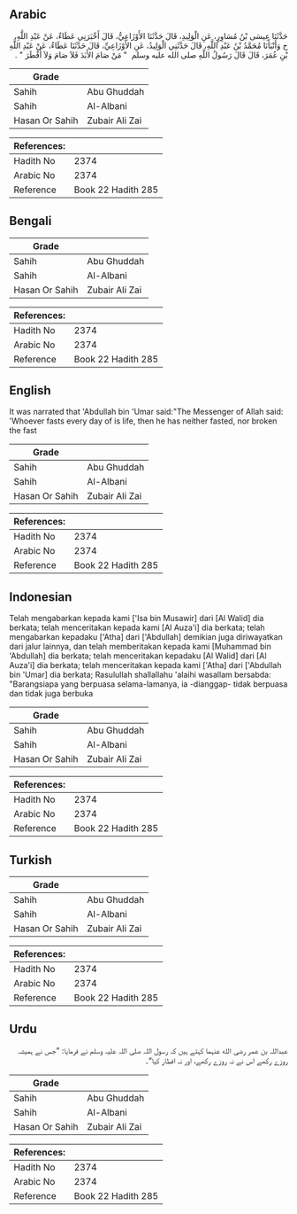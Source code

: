 ## Arabic


<div dir="rtl" lang="ar" style={{fontSize:'larger',backgroundColor:'#f8f9fa',padding:20}}>
حَدَّثَنَا عِيسَى بْنُ مُسَاوِرٍ، عَنِ الْوَلِيدِ، قَالَ حَدَّثَنَا الأَوْزَاعِيُّ، قَالَ أَخْبَرَنِي عَطَاءٌ، عَنْ عَبْدِ اللَّهِ، ح وَأَنْبَأَنَا مُحَمَّدُ بْنُ عَبْدِ اللَّهِ، قَالَ حَدَّثَنِي الْوَلِيدُ، عَنِ الأَوْزَاعِيِّ، قَالَ حَدَّثَنَا عَطَاءٌ، عَنْ عَبْدِ اللَّهِ بْنِ عُمَرَ، قَالَ قَالَ رَسُولُ اللَّهِ صلى الله عليه وسلم ‏ "‏ مَنْ صَامَ الأَبَدَ فَلاَ صَامَ وَلاَ أَفْطَرَ ‏"‏ ‏.‏
</div>
<div style={{backgroundColor:'#f8f9fa',padding:20, marginBottom: 10}}><table> <thead> <tr> <th>Grade</th> <th></th> </tr> </thead> <tbody> <tr><td>Sahih</td><td>Abu Ghuddah</td></tr><tr><td>Sahih</td><td>Al-Albani</td></tr><tr><td>Hasan Or Sahih</td><td>Zubair Ali Zai</td></tr></tbody></table><table> <thead> <tr> <th>References:</th> <th></th> </tr> </thead> <tbody><tr><td>Hadith No</td><td>2374</td></tr><tr><td>Arabic No</td><td>2374</td></tr><tr><td>Reference</td><td>Book 22 Hadith 285</td></tr></tbody></table></div>

## Bengali


<div dir="ltr" lang="bn" style={{fontSize:'larger',backgroundColor:'#f8f9fa',padding:20}}>

</div>
<div style={{backgroundColor:'#f8f9fa',padding:20, marginBottom: 10}}><table> <thead> <tr> <th>Grade</th> <th></th> </tr> </thead> <tbody> <tr><td>Sahih</td><td>Abu Ghuddah</td></tr><tr><td>Sahih</td><td>Al-Albani</td></tr><tr><td>Hasan Or Sahih</td><td>Zubair Ali Zai</td></tr></tbody></table><table> <thead> <tr> <th>References:</th> <th></th> </tr> </thead> <tbody><tr><td>Hadith No</td><td>2374</td></tr><tr><td>Arabic No</td><td>2374</td></tr><tr><td>Reference</td><td>Book 22 Hadith 285</td></tr></tbody></table></div>

## English


<div dir="ltr" lang="en" style={{fontSize:'larger',backgroundColor:'#f8f9fa',padding:20}}>
It was narrated that 'Abdullah bin 'Umar said:"The Messenger of Allah said: 'Whoever fasts every day of is life, then he has neither fasted, nor broken the fast
</div>
<div style={{backgroundColor:'#f8f9fa',padding:20, marginBottom: 10}}><table> <thead> <tr> <th>Grade</th> <th></th> </tr> </thead> <tbody> <tr><td>Sahih</td><td>Abu Ghuddah</td></tr><tr><td>Sahih</td><td>Al-Albani</td></tr><tr><td>Hasan Or Sahih</td><td>Zubair Ali Zai</td></tr></tbody></table><table> <thead> <tr> <th>References:</th> <th></th> </tr> </thead> <tbody><tr><td>Hadith No</td><td>2374</td></tr><tr><td>Arabic No</td><td>2374</td></tr><tr><td>Reference</td><td>Book 22 Hadith 285</td></tr></tbody></table></div>

## Indonesian


<div dir="ltr" lang="id" style={{fontSize:'larger',backgroundColor:'#f8f9fa',padding:20}}>
Telah mengabarkan kepada kami ['Isa bin Musawir] dari [Al Walid] dia berkata; telah menceritakan kepada kami [Al Auza'i] dia berkata; telah mengabarkan kepadaku ['Atha] dari ['Abdullah] demikian juga diriwayatkan dari jalur lainnya, dan telah memberitakan kepada kami [Muhammad bin 'Abdullah] dia berkata; telah menceritakan kepadaku [Al Walid] dari [Al Auza'i] dia berkata; telah menceritakan kepada kami ['Atha] dari ['Abdullah bin 'Umar] dia berkata; Rasulullah shallallahu 'alaihi wasallam bersabda: "Barangsiapa yang berpuasa selama-lamanya, ia -dianggap- tidak berpuasa dan tidak juga berbuka
</div>
<div style={{backgroundColor:'#f8f9fa',padding:20, marginBottom: 10}}><table> <thead> <tr> <th>Grade</th> <th></th> </tr> </thead> <tbody> <tr><td>Sahih</td><td>Abu Ghuddah</td></tr><tr><td>Sahih</td><td>Al-Albani</td></tr><tr><td>Hasan Or Sahih</td><td>Zubair Ali Zai</td></tr></tbody></table><table> <thead> <tr> <th>References:</th> <th></th> </tr> </thead> <tbody><tr><td>Hadith No</td><td>2374</td></tr><tr><td>Arabic No</td><td>2374</td></tr><tr><td>Reference</td><td>Book 22 Hadith 285</td></tr></tbody></table></div>

## Turkish


<div dir="ltr" lang="tr" style={{fontSize:'larger',backgroundColor:'#f8f9fa',padding:20}}>

</div>
<div style={{backgroundColor:'#f8f9fa',padding:20, marginBottom: 10}}><table> <thead> <tr> <th>Grade</th> <th></th> </tr> </thead> <tbody> <tr><td>Sahih</td><td>Abu Ghuddah</td></tr><tr><td>Sahih</td><td>Al-Albani</td></tr><tr><td>Hasan Or Sahih</td><td>Zubair Ali Zai</td></tr></tbody></table><table> <thead> <tr> <th>References:</th> <th></th> </tr> </thead> <tbody><tr><td>Hadith No</td><td>2374</td></tr><tr><td>Arabic No</td><td>2374</td></tr><tr><td>Reference</td><td>Book 22 Hadith 285</td></tr></tbody></table></div>

## Urdu


<div dir="rtl" lang="ur" style={{fontSize:'larger',backgroundColor:'#f8f9fa',padding:20}}>
عبداللہ بن عمر رضی الله عنہما کہتے ہیں کہ رسول اللہ صلی اللہ علیہ وسلم نے فرمایا: ”جس نے ہمیشہ روزے رکھے اس نے نہ روزے رکھے، اور نہ افطار کیا“۔
</div>
<div style={{backgroundColor:'#f8f9fa',padding:20, marginBottom: 10}}><table> <thead> <tr> <th>Grade</th> <th></th> </tr> </thead> <tbody> <tr><td>Sahih</td><td>Abu Ghuddah</td></tr><tr><td>Sahih</td><td>Al-Albani</td></tr><tr><td>Hasan Or Sahih</td><td>Zubair Ali Zai</td></tr></tbody></table><table> <thead> <tr> <th>References:</th> <th></th> </tr> </thead> <tbody><tr><td>Hadith No</td><td>2374</td></tr><tr><td>Arabic No</td><td>2374</td></tr><tr><td>Reference</td><td>Book 22 Hadith 285</td></tr></tbody></table></div>